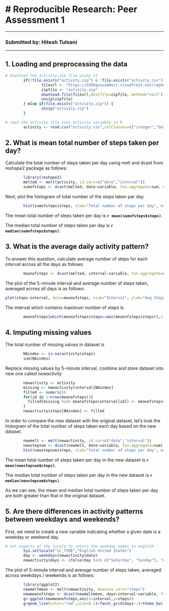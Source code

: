 # Reproducible Research: Peer Assessment 1
====================================================
***
### Submitted by: Hitesh Tulsani

***



## 1. Loading and preprocessing the data

```r
# download the activity.zip file unzip it
        if(!file.exists("activity.zip") & !file.exists("activity.csv")) {
                fileurl <- "https://d396qusza40orc.cloudfront.net/repdata%2Fdata%2Factivity.zip"
                zipfile <- "activity.zip"
                download.file(fileurl,destfile=zipfile, method="curl")
                unzip(zipfile)
        } else if(file.exists("activity.zip")) {
                unzip("activity.zip")
        }

# read the activity file into activity variable in R
        activity <- read.csv("activity.csv",colClasses=c("integer","Date","integer"))
```

## 2. What is mean total number of steps taken per day?

Calculate the total number of steps taken per day using melt and dcast from 
reshape2 package as follows:

```r
        library(reshape2)
        melted <- melt(activity, id.vars=c("date","interval"))
        sumofsteps <- dcast(melted, date~variable, fun.aggregate=sum, na.rm=TRUE)
```

Next, plot the histogram of total number of the steps taken per day.

```r
        hist(sumofsteps$steps, xlab="Total number of steps per day", main="", breaks=15)
```

The mean total number of steps taken per day is **`r mean(sumofsteps$steps)`**.

The median total number of steps taken per day is **`r median(sumofsteps$steps)`**.

## 3. What is the average daily activity pattern?

To answer this question, calculate average number of steps for each interval across all the days as follows:
```r
        meanofsteps <- dcast(melted, interval~variable, fun.aggregate=mean, na.rm=TRUE)
```

The plot of the 5-minute interval and average number of steps taken, averaged across all days is as follows:

```r
plot(steps~interval, data=meanofsteps, xlab="Interval", ylab="Avg Steps", type="l")
```

The interval which contains maximum number of steps is

```r
        meanofsteps[which(meanofsteps$steps==max(meanofsteps$steps)),1]
```

## 4. Imputing missing values

The total number of missing values in dataset is

```r
        NAindex <- is.na(activity$steps)
        sum(NAindex)
```

Replace missing values by 5-minute interval, combine and store dataset into new one called *newactivity*

```r
        newactivity <- activity
        missing <- newactivity$interval[NAindex]
        filled <- numeric()
        for(id in 1:nrow(meanofsteps)){
          filled[missing %in% meanofsteps$interval[id]] <- meanofsteps$steps[id]
        }
        newactivity$steps[NAindex] <- filled
```

In order to compare the new dataset with the original dataset, let's look the histogram of the total number of steps taken each day based on the new dataset.

```r
        newmelt <- melt(newactivity, id.var=c("date","interval"))
        newstepsum <- dcast(newmelt, date~variable, fun.aggregate=sum)
        hist(newstepsum$steps, xlab="Total number of steps per day", main="Histogram based on new dataset", breaks=10)
```

The mean total number of steps taken per day in the new dataset is **`r mean(newstepsum$steps)`**.

The median total number of steps taken per day in the new dataset is **`r median(newstepsum$steps)`**.

As we can see, the mean and median total number of steps taken per day are both greater than that in the original dataset.

## 5. Are there differences in activity patterns between weekdays and weekends?

First, we need to create a new variable indicating whether a given date is a weekday or weekend day.

```r
# set aspects of the locale to return the weekday names in english
        Sys.setlocale("LC_TIME","English United States")
        day <- weekdays(newactivity$date)
        newactivity$days <- ifelse(day %in% c("Saturday", "Sunday"), "Weekend","Weekday")
```

The plot of 5-minute interval and average number of steps taken, averaged across weekdays / weekends is as follows:
```r

        library(ggplot2)
        newmeltmean <- melt(newactivity, measure.vars="steps")
        newmeanofsteps <- dcast(newmeltmean, days+interval~variable, fun.aggregate=mean)
        g<-ggplot(newmeanofsteps,aes(x=interval,y=steps))
        g+geom_line(color="red",size=0.5)+facet_grid(days~.)+theme_bw()
```
